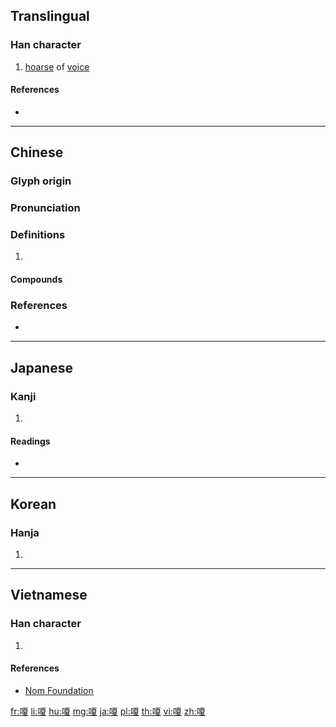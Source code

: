 {{character info/new}}
==Translingual==

===Han character===
{{Han char|rn=30|rad=口|as=10|sn=13|four=61047|canj=RMUE|ids=⿰口夏}}

# [[hoarse]] of [[voice]]

====References====
* {{Han ref|kx=0201.340|dkj=04047|dj=0424.260|hdz=10666.090|uh=55C4|ud=21956|bh=DCD3|bd=56531}}

----

==Chinese==
{{zh-forms}}

===Glyph origin===
{{Han etym}}

===Pronunciation===
{{zh-pron
|m=shà
|c=aa2,aai3,saa3,ngaai3,haa2
|mn=sā
|mc=y
|oc=y
|cat=
}}
{{zh-attn-split}}

===Definitions===
{{zh-hanzi}}

# {{rfdef|zh}}

====Compounds====
{{zh-der|嗄飯|嗄程|嘻嘻嗄嗄}}

===References===
* {{R:yue:mfccd}}

----

==Japanese==

===Kanji===
{{ja-kanji|grade=|rs=口10}}

# {{defn|lang=ja|sort=口10}}

====Readings====
* {{ja-readings|on=[[さ]] (sa)|kun=[[かれる]] (kareru)}}

----

==Korean==

===Hanja===
{{ko-hanja|hangeul=[[사]], [[애]]|rv=sa, ae|mr=sa, ae}}

# {{defn|lang=ko|sort=口10}}

----

==Vietnamese==

===Han character===
{{vi-hantu|[[hạ]]|rs=口10}}

# {{defn|lang=vi|sort=口10}}

====References====
* [http://nomfoundation.org/common/nom_details.php?codepoint=55c4 Nom Foundation]

[[fr:嗄]]
[[li:嗄]]
[[hu:嗄]]
[[mg:嗄]]
[[ja:嗄]]
[[pl:嗄]]
[[th:嗄]]
[[vi:嗄]]
[[zh:嗄]]